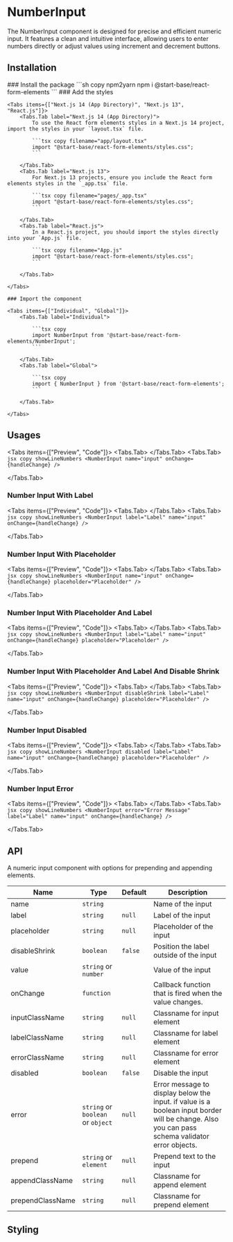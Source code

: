 
# NumberInput

The NumberInput component is designed for precise and efficient numeric input. It features a clean and intuitive interface, allowing users to enter numbers directly or adjust values using increment and decrement buttons.

## Installation

<Steps>
    ### Install the package
    ```sh copy npm2yarn
    npm i @start-base/react-form-elements
    ```
    ### Add the styles

    <Tabs items={["Next.js 14 (App Directory)", "Next.js 13", "React.js"]}>
        <Tabs.Tab label="Next.js 14 (App Directory)">
            To use the React form elements styles in a Next.js 14 project, import the styles in your `layout.tsx` file.

            ```tsx copy filename="app/layout.tsx"
            import "@start-base/react-form-elements/styles.css";
            ```

        </Tabs.Tab>
        <Tabs.Tab label="Next.js 13">
            For Next.js 13 projects, ensure you include the React form elements styles in the `_app.tsx` file.

            ```tsx copy filename="pages/_app.tsx"
            import "@start-base/react-form-elements/styles.css";
            ```

        </Tabs.Tab>
        <Tabs.Tab label="React.js">
            In a React.js project, you should import the styles directly into your `App.js` file.

            ```tsx copy filename="App.js"
            import "@start-base/react-form-elements/styles.css";
            ```

        </Tabs.Tab>

    </Tabs>

    ### Import the component

    <Tabs items={["Individual", "Global"]}>
        <Tabs.Tab label="Individual">

            ```tsx copy
            import NumberInput from '@start-base/react-form-elements/NumberInput';
            ```

        </Tabs.Tab>
        <Tabs.Tab label="Global">

            ```tsx copy
            import { NumberInput } from '@start-base/react-form-elements';
            ```

        </Tabs.Tab>

    </Tabs>

</Steps>

## Usages

<Tabs items={["Preview", "Code"]}>
  <Tabs.Tab>
  <Preview height="200px">
  <FormOnChange>
    <NumberInput
    name="input"
  />
  </FormOnChange>
  </Preview>
  </Tabs.Tab>
  <Tabs.Tab>
    ```jsx copy showLineNumbers
    <NumberInput
        name="input"
        onChange={handleChange}
    />
    ```

  </Tabs.Tab>
</Tabs>

### Number Input With Label

<Tabs items={["Preview", "Code"]}>
  <Tabs.Tab>
  <Preview height="200px">
  <FormOnChange>
    <NumberInput
    label="Label"
    name="input"
  />
  </FormOnChange>
  </Preview>
  </Tabs.Tab>
  <Tabs.Tab>
    ```jsx copy showLineNumbers
    <NumberInput
        label="Label"
        name="input"
        onChange={handleChange}
    />
    ```

  </Tabs.Tab>
</Tabs>

### Number Input With Placeholder

<Tabs items={["Preview", "Code"]}>
  <Tabs.Tab>
  <Preview height="200px">
  <FormOnChange>
   <NumberInput
    name="input"
    placeholder="Placeholder"
  />
  </FormOnChange>
  </Preview>
  </Tabs.Tab>
  <Tabs.Tab>
    ```jsx copy showLineNumbers
    <NumberInput
        name="input"
        onChange={handleChange}
        placeholder="Placeholder"
    />
    ```

  </Tabs.Tab>
</Tabs>

### Number Input With Placeholder And Label

<Tabs items={["Preview", "Code"]}>
  <Tabs.Tab>
  <Preview height="200px">
  <FormOnChange>
    <NumberInput
    label="Label"
    name="input"
    placeholder="Placeholder"
  />
  </FormOnChange>
  </Preview>
  </Tabs.Tab>
  <Tabs.Tab>
    ```jsx copy showLineNumbers
    <NumberInput
        label="Label"
        name="input"
        onChange={handleChange}
        placeholder="Placeholder"
    />
    ```

  </Tabs.Tab>
</Tabs>

### Number Input With Placeholder And Label And Disable Shrink

<Tabs items={["Preview", "Code"]}>
  <Tabs.Tab>
  <Preview height="200px">
  <FormOnChange>
   <NumberInput
    disableShrink
    label="Label"
    name="input"
    placeholder="Placeholder"
  />
  </FormOnChange>
  </Preview>
  </Tabs.Tab>
  <Tabs.Tab>
    ```jsx copy showLineNumbers
    <NumberInput
        disableShrink
        label="Label"
        name="input"
        onChange={handleChange}
        placeholder="Placeholder"
    />
    ```

  </Tabs.Tab>
</Tabs>

### Number Input Disabled

<Tabs items={["Preview", "Code"]}>
  <Tabs.Tab>
  <Preview height="200px">
  <FormOnChange>
    <NumberInput
    disabled
    label="Label"
    name="input"
    placeholder="Placeholder"
  />
  </FormOnChange>
  </Preview>
  </Tabs.Tab>
  <Tabs.Tab>
    ```jsx copy showLineNumbers
    <NumberInput
        disabled
        label="Label"
        name="input"
        onChange={handleChange}
        placeholder="Placeholder"
    />
    ```

  </Tabs.Tab>
</Tabs>

### Number Input Error

<Tabs items={["Preview", "Code"]}>
  <Tabs.Tab>
  <Preview height="200px">
    <FormOnChange>
   <NumberInput
    error="Error Message"
    label="Label"
    name="input"
  />
  </FormOnChange>
  </Preview>
  </Tabs.Tab>
  <Tabs.Tab>
    ```jsx copy showLineNumbers
    <NumberInput
        error="Error Message"
        label="Label"
        name="input"
        onChange={handleChange}
    />
    ```

  </Tabs.Tab>
</Tabs>

## API

A numeric input component with options for prepending and appending elements.

| Name             | Type                              | Default | Description                                                                                                                                    |
| ---------------- | --------------------------------- | ------- | ---------------------------------------------------------------------------------------------------------------------------------------------- |
| name             | `string`                          |         | Name of the input                                                                                                                              |
| label            | `string`                          | `null`  | Label of the input                                                                                                                             |
| placeholder      | `string`                          | `null`  | Placeholder of the input                                                                                                                       |
| disableShrink    | `boolean`                         | `false` | Position the label outside of the input                                                                                                        |
| value            | `string` or `number`              |         | Value of the input                                                                                                                             |
| onChange         | `function`                        |         | Callback function that is fired when the value changes.                                                                                        |
| inputClassName   | `string`                          | `null`  | Classname for input element                                                                                                                    |
| labelClassName   | `string`                          | `null`  | Classname for label element                                                                                                                    |
| errorClassName   | `string`                          | `null`  | Classname for error element                                                                                                                    |
| disabled         | `boolean`                         | `false` | Disable the input                                                                                                                              |
| error            | `string` or `boolean` or `object` | `null`  | Error message to display below the input. if value is a boolean input border will be change. Also you can pass schema validator error objects. |
| prepend          | `string` or `element`             | `null`  | Prepend text to the input                                                                                                                      |
| appendClassName  | `string`                          | `null`  | Classname for append element                                                                                                                   |
| prependClassName | `string`                          | `null`  | Classname for prepend element                                                                                                                  |

## Styling
